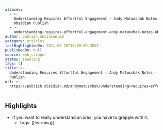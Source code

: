 ```yaml
---
aliases:
  - >-
    Understanding Requires Effortful Engagement - Andy Matuschak Notes -
    Obsidian Publish
  - >-
    understanding-requires-effortful-engagement-andy-matuschak-notes-obsidian-publish
author: publish.obsidian.md
category: articles
lastHighlightedOn: 2021-08-26T16:28:59.365Z
publishedOn: null
source: web_clipper
status: seedling
tags: []
title: >-
  Understanding Requires Effortful Engagement - Andy Matuschak Notes - Obsidian
  Publish
url: >-
  https://publish.obsidian.md/andymatuschak/Understanding+requires+effortful+engagement
---
```

## Highlights

- If you want to really understand an idea, you have to grapple with it.
    - Tags: [[learning]]
